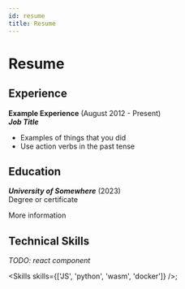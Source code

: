 ```yaml
---
id: resume
title: Resume
---
```


# Resume

## Experience

**Example Experience** (August 2012 - Present)  
_**Job Title**_

- Examples of things that you did
- Use action verbs in the past tense

## Education

_**University of Somewhere**_ (2023)  
Degree or certificate

More information

## Technical Skills

_TODO: react component_

<Skills skills={['JS', 'python', 'wasm', 'docker']} />;
